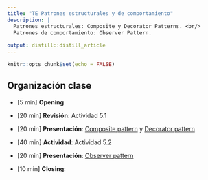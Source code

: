 ```yaml
---
title: "TE Patrones estructurales y de comportamiento"
description: |
  Patrones estructurales: Composite y Decorator Patterns. <br/>
  Patrones de comportamiento: Observer Pattern.
  
output: distill::distill_article
---
```


```r
knitr::opts_chunk$set(echo = FALSE)
```

## Organización clase

-   [5 min] **Opening**

-   [20 min] **Revisión**: Actividad 5.1

-   [20 min] **Presentación**: [Composite pattern](slides/TE6_composite.html) y [Decorator pattern](slides/TE6_decorator.html)

-   [40 min] **Actividad**: Actividad 5.2

-   [20 min] **Presentación**: [Observer pattern](slides/TE6_observer.html)

-   [10 min] **Closing**: 

